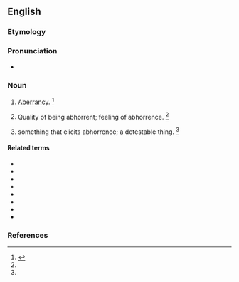 ==English==

===Etymology===
{{suffix|en|abhorrence|y}}

===Pronunciation===
* {{IPA|en|/əˈbɔɹɪnsi/}}

===Noun===
{{en-noun}}

# {{lb|en|obsolete}} [[aberrancy|Aberrancy]]. {{defdate|Attested only in the late 16<sup>th</sup> century.}}<ref name=SOED>{{R:SOED5|page=4}}</ref>
# {{lb|en|obsolete}} Quality of being abhorrent; feeling of abhorrence. {{defdate|Attested from the early 17<sup>th</sup> century until the early 18<sup>th</sup> century.}}<ref name=SOED/>
# {{lb|en|obsolete}} something that elicits abhorrence; a detestable thing. {{defdate|Attested only in the early 18<sup>th</sup> century.}}<ref name=SOED/>

====Related terms====
* {{l|en|abhor}}
* {{l|en|abhorred}}
* {{l|en|abhorrence}}
* {{l|en|abhorrent}}
* {{l|en|abhorrently}}
* {{l|en|abhorrer}}
* {{l|en|abhorrible}}
* {{l|en|abhorring}}

===References===
<references/>